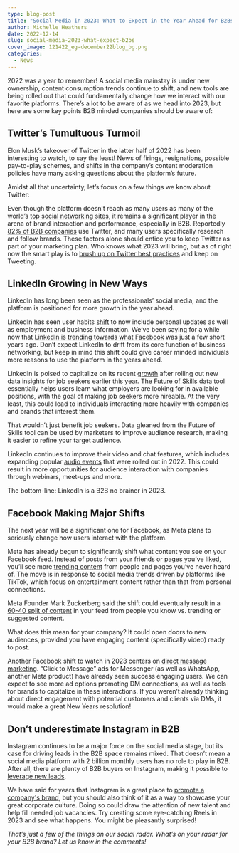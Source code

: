 ```yaml
---
type: blog-post
title: "Social Media in 2023: What to Expect in the Year Ahead for B2Bs"
author: Michelle Heathers
date: 2022-12-14
slug: social-media-2023-what-expect-b2bs
cover_image: 121422_eg-december22blog_bg.png
categories:
  - News
---
```

<!--StartFragment-->

2022 was a year to remember! A social media mainstay is under new ownership, content consumption trends continue to shift, and new tools are being rolled out that could fundamentally change how we interact with our favorite platforms. There’s a lot to be aware of as we head into 2023, but here are some key points B2B minded companies should be aware of:

## Twitter’s Tumultuous Turmoil

Elon Musk’s takeover of Twitter in the latter half of 2022 has been interesting to watch, to say the least! News of firings, resignations, possible pay-to-play schemes, and shifts in the company’s content moderation policies have many asking questions about the platform’s future. 

Amidst all that uncertainty, let’s focus on a few things we know about Twitter: 

Even though the platform doesn’t reach as many users as many of the world’s [top social networking sites](https://en.wikipedia.org/wiki/List_of_social_platforms_with_at_least_100_million_active_users), it remains a significant player in the arena of brand interaction and performance, especially in B2B. Reportedly [82% of B2B companies](https://thesocialshepherd.com/blog/twitter-statistics#82-of-b2b-content-marketers-use-twitter) use Twitter, and many users specifically research and follow brands. These factors alone should entice you to keep Twitter as part of your marketing plan. Who knows what 2023 will bring, but as of right now the smart play is to [brush up on Twitter best practices](https://brandglue.com/blog/4-ways-to-increase-organic-twitter-traffic-and-conversions/) and keep on Tweeting.

## LinkedIn Growing in New Ways

LinkedIn has long been seen as the professionals’ social media, and the platform is positioned for more growth in the year ahead.

LinkedIn has seen user habits [shift](https://amp.theguardian.com/technology/2022/mar/13/linkedin-gen-z-social-media-revival) to now include personal updates as well as employment and business information. We’ve been saying for a while now that [LinkedIn is trending towards what Facebook](https://brandglue.com/blog/is-linkedin-the-new-facebook/) was just a few short years ago. Don’t expect LinkedIn to drift from its core function of business networking, but keep in mind this shift could give career minded individuals more reasons to use the platform in the years ahead.

LinkedIn is poised to capitalize on its recent [growth](https://www.microsoft.com/en-us/investor/earnings/fy-2022-q4/press-release-webcast) after rolling out new data insights for job seekers earlier this year. The [Future of Skills](https://www.linkedin.com/business/talent/blog/talent-strategy/top-skills-for-almost-any-role-new-tool) data tool essentially helps users learn what employers are looking for in available positions, with the goal of making job seekers more hireable. At the very least, this could lead to individuals interacting more heavily with companies and brands that interest them.

That wouldn’t just benefit job seekers. Data gleaned from the Future of Skills tool can be used by marketers to improve audience research, making it easier to refine your target audience.

LinkedIn continues to improve their video and chat features, which includes expanding popular [audio events](https://blog.hubspot.com/marketing/linkedin-live-audio-events) that were rolled out in 2022. This could result in more opportunities for audience interaction with companies through webinars, meet-ups and more.

The bottom-line: LinkedIn is a B2B no brainer in 2023.

## Facebook Making Major Shifts

The next year will be a significant one for Facebook, as Meta plans to seriously change how users interact with the platform. 

Meta has already begun to significantly shift what content you see on your Facebook feed. Instead of posts from your friends or pages you’ve liked, you’ll see more [trending content](https://www.socialmediatoday.com/news/32-predictions-for-social-media-marketing-in-2023/635297/) from people and pages you’ve never heard of. The move is in response to social media trends driven by platforms like TikTok, which focus on entertainment content rather than that from personal connections.

Meta Founder Mark Zuckerberg said the shift could eventually result in a [60-40 split of content](https://www.theverge.com/23397187/mark-zuckerberg-quest-pro-metaverse-interview-decoder) in your feed from people you know vs. trending or suggested content.

What does this mean for your company? It could open doors to new audiences, provided you have engaging content (specifically video) ready to post.

Another Facebook shift to watch in 2023 centers on [direct message marketing](https://www.socialmediatoday.com/news/32-predictions-for-social-media-marketing-in-2023/635297/). “Click to Message” ads for Messenger (as well as WhatsApp, another Meta product) have already seen success engaging users. We can expect to see more ad options promoting DM connections, as well as tools for brands to capitalize in these interactions. If you weren’t already thinking about direct engagement with potential customers and clients via DMs, it would make a great New Years resolution!

## Don’t underestimate Instagram in B2B

Instagram continues to be a major force on the social media stage, but its case for driving leads in the B2B space remains mixed. That doesn’t mean a social media platform with 2 billion monthly users has no role to play in B2B. After all, there are plenty of B2B buyers on Instagram, making it possible to [leverage new leads](https://www.forbes.com/sites/forbesagencycouncil/2022/07/25/how-b2b-companies-can-leverage-instagram-for-marketing/?sh=3f315f44352c). 

We have said for years that Instagram is a great place to [promote a company's brand](https://brandglue.com/blog/going-beyond-food-photos-how-instagram-can-help-build-a-loyal-fan-base-for-your-brand/), but you should also think of it as a way to showcase your great corporate culture. Doing so could draw the attention of new talent and help fill needed job vacancies. Try creating some eye-catching Reels in 2023 and see what happens. You might be pleasantly surprised!

*That’s just a few of the things on our social radar. What’s on your radar for your B2B brand? Let us know in the comments!*

<!--EndFragment-->